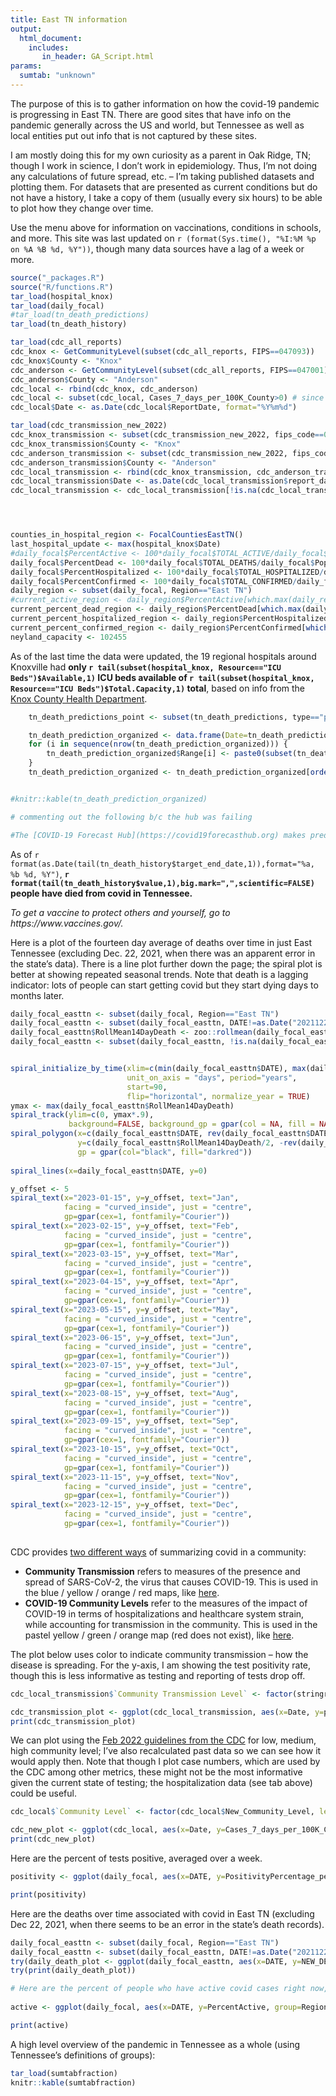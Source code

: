 ```yaml
---
title: East TN information
output:
  html_document:
    includes:
       in_header: GA_Script.html
params:
  sumtab: "unknown"
---
```


The purpose of this is to gather information on how the covid-19 pandemic is progressing in East TN. There are good sites that have info on the pandemic generally across the US and world, but Tennessee as well as local entities put out info that is not captured by these sites. 

I am mostly doing this for my own curiosity as a parent in Oak Ridge, TN; though I work in science, I don't work in epidemiology. Thus, I'm not doing any calculations of future spread, etc. -- I'm taking published datasets and plotting them. For datasets that are presented as current conditions but do not have a history, I take a copy of them (usually every six hours) to be able to plot how they change over time.

Use the menu above for information on vaccinations, conditions in schools, and more. This site was last updated on `r (format(Sys.time(), "%I:%M %p on %A %B %d, %Y"))`, though many data sources have a lag of a week or more. 

```r
source("_packages.R")
source("R/functions.R")
tar_load(hospital_knox)
tar_load(daily_focal)
#tar_load(tn_death_predictions)
tar_load(tn_death_history)

tar_load(cdc_all_reports)
cdc_knox <- GetCommunityLevel(subset(cdc_all_reports, FIPS==047093))
cdc_knox$County <- "Knox"
cdc_anderson <- GetCommunityLevel(subset(cdc_all_reports, FIPS==047001))
cdc_anderson$County <- "Anderson"
cdc_local <- rbind(cdc_knox, cdc_anderson) 
cdc_local <- subset(cdc_local, Cases_7_days_per_100K_County>0) # since these reflect lack of reporting
cdc_local$Date <- as.Date(cdc_local$ReportDate, format="%Y%m%d")

tar_load(cdc_transmission_new_2022)
cdc_knox_transmission <- subset(cdc_transmission_new_2022, fips_code==047093)
cdc_knox_transmission$County <- "Knox"
cdc_anderson_transmission <- subset(cdc_transmission_new_2022, fips_code==047001)
cdc_anderson_transmission$County <- "Anderson"
cdc_local_transmission <- rbind(cdc_knox_transmission, cdc_anderson_transmission) 
cdc_local_transmission$Date <- as.Date(cdc_local_transmission$report_date, format="%Y/%m/%d")
cdc_local_transmission <- cdc_local_transmission[!is.na(cdc_local_transmission$percent_test_results_reported_positive_last_7_days),]




counties_in_hospital_region <- FocalCountiesEastTN()
last_hospital_update <- max(hospital_knox$Date)
#daily_focal$PercentActive <- 100*daily_focal$TOTAL_ACTIVE/daily_focal$Population
daily_focal$PercentDead <- 100*daily_focal$TOTAL_DEATHS/daily_focal$Population
daily_focal$PercentHospitalized <- 100*daily_focal$TOTAL_HOSPITALIZED/daily_focal$Population
daily_focal$PercentConfirmed <- 100*daily_focal$TOTAL_CONFIRMED/daily_focal$Population
daily_region <- subset(daily_focal, Region=="East TN")
#current_active_region <- daily_region$PercentActive[which.max(daily_region$DATE)]
current_percent_dead_region <- daily_region$PercentDead[which.max(daily_region$DATE)]
current_percent_hospitalized_region <- daily_region$PercentHospitalized[which.max(daily_region$DATE)]
current_percent_confirmed_region <- daily_region$PercentConfirmed[which.max(daily_region$DATE)]
neyland_capacity <- 102455
```

As of the last time the data were updated, the 19 regional hospitals around Knoxville had **only `r tail(subset(hospital_knox, Resource=="ICU Beds")$Available,1)` ICU beds available of `r tail(subset(hospital_knox, Resource=="ICU Beds")$Total.Capacity,1)` total**, based on info from the [Knox County Health Department](https://covid.knoxcountytn.gov/case-count.html).

```r

	tn_death_predictions_point <- subset(tn_death_predictions, type=="point")

	tn_death_prediction_organized <- data.frame(Date=tn_death_predictions_point$target_end_date,Expected_Deaths=tn_death_predictions_point$value, Range=rep(NA, nrow(tn_death_predictions_point)))
	for (i in sequence(nrow(tn_death_prediction_organized))) {
		tn_death_prediction_organized$Range[i] <- paste0(subset(tn_death_predictions, quantile==0.025 & target_end_date== tn_death_prediction_organized$Date[i])$value, "-", subset(tn_death_predictions, quantile==0.975 & target_end_date== tn_death_prediction_organized$Date[i])$value)
	}
	tn_death_prediction_organized <- tn_death_prediction_organized[order(tn_death_prediction_organized$Date),]


#knitr::kable(tn_death_prediction_organized)

# commenting out the following b/c the hub was failing

#The [COVID-19 Forecast Hub](https://covid19forecasthub.org) makes predictions based on a number of models every week. They predict that in the week ending on **`r format(as.Date(tn_death_prediction_organized$Date[1]),format="%b %d")`, an additional `r tn_death_prediction_organized$Expected_Deaths[1]` people (range `r tn_death_prediction_organized$Range[1]`) will have died from covid in Tennessee**, with `r tn_death_prediction_organized$Expected_Deaths[2]` more covid deaths by `r format(as.Date(tn_death_prediction_organized$Date[2]),format="%b %d")`.

```

As of `r format(as.Date(tail(tn_death_history$target_end_date,1)),format="%a, %b %d, %Y")`, **`r format(tail(tn_death_history$value,1),big.mark=",",scientific=FALSE)` people have died from covid in Tennessee.** 

*To get a vaccine to protect others and yourself, go to https://www.vaccines.gov/.*


Here is a plot of the fourteen day average of deaths over time in just East Tennessee (excluding Dec. 22, 2021, when there was an apparent error in the state's data). There is a line plot further down the page; the spiral plot is better at showing repeated seasonal trends. Note that death is a lagging indicator: lots of people can start getting covid but they start dying days to months later.


```r
daily_focal_easttn <- subset(daily_focal, Region=="East TN")
daily_focal_easttn <- subset(daily_focal_easttn, DATE!=as.Date("20211222", format="%Y%m%d"))
daily_focal_easttn$RollMean14DayDeath <- zoo::rollmean(daily_focal_easttn$NEW_DEATHS, k=14, align="right", fill=NA)
daily_focal_easttn <- subset(daily_focal_easttn, !is.na(daily_focal_easttn$RollMean14DayDeath))


spiral_initialize_by_time(xlim=c(min(daily_focal_easttn$DATE), max(daily_focal_easttn$DATE)),
                          unit_on_axis = "days", period="years",
                          start=90,
                          flip="horizontal", normalize_year = TRUE)
ymax <- max(daily_focal_easttn$RollMean14DayDeath)
spiral_track(ylim=c(0, ymax*.9),
             background=FALSE, background_gp = gpar(col = NA, fill = NA))
spiral_polygon(x=c(daily_focal_easttn$DATE, rev(daily_focal_easttn$DATE)),
               y=c(daily_focal_easttn$RollMean14DayDeath/2, -rev(daily_focal_easttn$RollMean14DayDeath/2)),
               gp = gpar(col="black", fill="darkred"))			   
			   
spiral_lines(x=daily_focal_easttn$DATE, y=0)

y_offset <- 5
spiral_text(x="2023-01-15", y=y_offset, text="Jan",
            facing = "curved_inside", just = "centre",
            gp=gpar(cex=1, fontfamily="Courier"))
spiral_text(x="2023-02-15", y=y_offset, text="Feb",
            facing = "curved_inside", just = "centre",
            gp=gpar(cex=1, fontfamily="Courier"))
spiral_text(x="2023-03-15", y=y_offset, text="Mar",
            facing = "curved_inside", just = "centre",
            gp=gpar(cex=1, fontfamily="Courier"))
spiral_text(x="2023-04-15", y=y_offset, text="Apr",
            facing = "curved_inside", just = "centre",
            gp=gpar(cex=1, fontfamily="Courier"))
spiral_text(x="2023-05-15", y=y_offset, text="May",
            facing = "curved_inside", just = "centre",
            gp=gpar(cex=1, fontfamily="Courier"))			
spiral_text(x="2023-06-15", y=y_offset, text="Jun",
            facing = "curved_inside", just = "centre",
            gp=gpar(cex=1, fontfamily="Courier"))
spiral_text(x="2023-07-15", y=y_offset, text="Jul",
            facing = "curved_inside", just = "centre",
            gp=gpar(cex=1, fontfamily="Courier"))
spiral_text(x="2023-08-15", y=y_offset, text="Aug",
            facing = "curved_inside", just = "centre",
            gp=gpar(cex=1, fontfamily="Courier"))
spiral_text(x="2023-09-15", y=y_offset, text="Sep",
            facing = "curved_inside", just = "centre",
            gp=gpar(cex=1, fontfamily="Courier"))	
spiral_text(x="2023-10-15", y=y_offset, text="Oct",
            facing = "curved_inside", just = "centre",
            gp=gpar(cex=1, fontfamily="Courier"))			
spiral_text(x="2023-11-15", y=y_offset, text="Nov",
            facing = "curved_inside", just = "centre",
            gp=gpar(cex=1, fontfamily="Courier"))			
spiral_text(x="2023-12-15", y=y_offset, text="Dec",
            facing = "curved_inside", just = "centre",
            gp=gpar(cex=1, fontfamily="Courier"))
								
```


CDC provides [two different ways](https://www.cdc.gov/coronavirus/2019-ncov/science/science-briefs/indicators-monitoring-community-levels.html) of summarizing covid in a community:

* **Community Transmission** refers to measures of the presence and spread of SARS-CoV-2, the virus that causes COVID-19. This is used in the blue / yellow / orange / red maps, like [here](https://covid.cdc.gov/covid-data-tracker/#county-view?list_select_state=all_states&list_select_county=all_counties&data-type=Risk&null=Risk).
* **COVID-19 Community Levels** refer to the measures of the impact of COVID-19 in terms of hospitalizations and healthcare system strain, while accounting for transmission in the community. This is used in the pastel yellow / green / orange map (red does not exist), like [here](https://covid.cdc.gov/covid-data-tracker/#county-view?list_select_state=all_states&list_select_county=all_counties&data-type=CommunityLevels&null=CommunityLevels).

The plot below uses color to indicate community transmission -- how the disease is spreading. For the y-axis, I am showing the test positivity rate, though this is less informative as testing and reporting of tests drop off.

```r
cdc_local_transmission$`Community Transmission Level` <- factor(stringr::str_to_title(cdc_local_transmission$community_transmission_level), levels = c("Low", "Moderate", "Substantial", "High"))

cdc_transmission_plot <- ggplot(cdc_local_transmission, aes(x=Date, y=percent_test_results_reported_positive_last_7_days, color=`Community Transmission Level`)) + scale_color_manual(values=c("dodgerblue", "yellow2", "darkorange", "red1")) + geom_point() + ylab("Positivity rate over last 7 days") + xlab("Date") + facet_wrap(~ County, ncol=1) 
print(cdc_transmission_plot)
```


We can plot using the [Feb 2022 guidelines from the CDC](https://www.cdc.gov/coronavirus/2019-ncov/your-health/covid-by-county.html) for low, medium, high community level; I've also recalculated past data so we can see how it would apply then. Note that though I plot case numbers, which are used by the CDC among other metrics, these might not be the most informative given the current state of testing; the hospitalization data (see tab above) could be useful.


```r
cdc_local$`Community Level` <- factor(cdc_local$New_Community_Level, levels = c("Low", "Medium", "High"))

cdc_new_plot <- ggplot(cdc_local, aes(x=Date, y=Cases_7_days_per_100K_County, color=`Community Level`)) + scale_color_manual(values=c("mediumseagreen", "gold2", "orangered2")) + geom_point() + ylab("Seven day number of covid cases per 100K people") + xlab("Date") + facet_wrap(~ County, ncol=1) 
print(cdc_new_plot)
```


Here are the percent of tests positive, averaged over a week.

```r

positivity <- ggplot(daily_focal, aes(x=DATE, y=PositivityPercentage_per_week, group=Region)) + geom_line(aes(colour=Region)) + ylab("Percent of positive tests reported to state") + xlab("Date") + ylim(0,NA)  + scale_colour_viridis_d(end=0.8) + theme_light() + theme(legend.justification = c(0, 1), legend.position = c(0.1, .9))

print(positivity)
```



Here are the deaths over time associated with covid in East TN (excluding Dec 22, 2021, when there seems to be an error in the state's death records).  

```r
daily_focal_easttn <- subset(daily_focal, Region=="East TN")
daily_focal_easttn <- subset(daily_focal_easttn, DATE!=as.Date("20211222", format="%Y%m%d"))
try(daily_death_plot <- ggplot(daily_focal_easttn, aes(x=DATE, y=NEW_DEATHS)) + theme_light() + geom_ma(aes( linetype="a"), n=7) +  guides(linetype = "none") + ylab("Deaths per day (7 day average)") + xlab("Date") + ggtitle("Covid-Associated Deaths in East TN") )
try(print(daily_death_plot))

```



```r
# Here are the percent of people who have active covid cases right now, who have tested and gotten positive tests, *and* who have reported this to the state. 
 
active <- ggplot(daily_focal, aes(x=DATE, y=PercentActive, group=Region)) + geom_line(aes(colour=Region)) + ylab("Percent of people with active covid infections each day") + xlab("Date") + ylim(0,NA)  + scale_colour_viridis_d(end=0.8) + theme_light() + theme(legend.justification = c(0, 1), legend.position = c(0.1, .9)) 

print(active)
```



A high level overview of the pandemic in Tennessee as a whole (using Tennessee's definitions of groups):

```r
tar_load(sumtabfraction)
knitr::kable(sumtabfraction)
```
